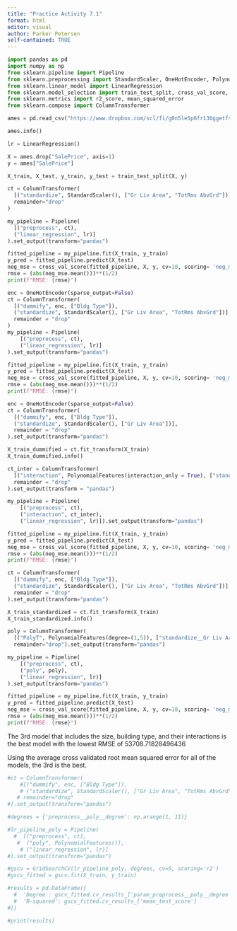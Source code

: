 ```yaml
---
title: "Practice Activity 7.1"
format: html
editor: visual
author: Parker Petersen
self-contained: TRUE
---
```


```python
import pandas as pd
import numpy as np
from sklearn.pipeline import Pipeline
from sklearn.preprocessing import StandardScaler, OneHotEncoder, PolynomialFeatures
from sklearn.linear_model import LinearRegression
from sklearn.model_selection import train_test_split, cross_val_score, GridSearchCV
from sklearn.metrics import r2_score, mean_squared_error
from sklearn.compose import ColumnTransformer
```
```python
ames = pd.read_csv("https://www.dropbox.com/scl/fi/g0n5le5p6fr136ggetfsf/AmesHousing.csv?rlkey=jlr9xtz1o6u5rghfo29a5c02f&dl=1")
```
```python
ames.info()
```
```python
lr = LinearRegression()

X = ames.drop("SalePrice", axis=1)
y = ames["SalePrice"]

X_train, X_test, y_train, y_test = train_test_split(X, y)
```

```python
ct = ColumnTransformer(
  [("standardize", StandardScaler(), ["Gr Liv Area", "TotRms AbvGrd"])],
  remainder="drop"
)

my_pipeline = Pipeline(
  [("preprocess", ct),
  ("linear_regression", lr)]
).set_output(transform="pandas")

fitted_pipeline = my_pipeline.fit(X_train, y_train)
y_pred = fitted_pipeline.predict(X_test)
neg_mse = cross_val_score(fitted_pipeline, X, y, cv=10, scoring= 'neg_mean_squared_error')
rmse = (abs(neg_mse.mean()))**(1/2)
print(f"RMSE: {rmse}")
```
```python
enc = OneHotEncoder(sparse_output=False)
ct = ColumnTransformer(
  [("dummify", enc, ["Bldg Type"]),
  ("standardize", StandardScaler(), ["Gr Liv Area", "TotRms AbvGrd"])],
  remainder = "drop"
)
my_pipeline = Pipeline(
    [("preprocess", ct),
    ("linear_regression", lr)]
).set_output(transform="pandas")

fitted_pipeline = my_pipeline.fit(X_train, y_train)
y_pred = fitted_pipeline.predict(X_test)
neg_mse = cross_val_score(fitted_pipeline, X, y, cv=10, scoring= 'neg_mean_squared_error')
rmse = (abs(neg_mse.mean()))**(1/2)
print(f"RMSE: {rmse}")
```
```python
enc = OneHotEncoder(sparse_output=False)
ct = ColumnTransformer(
  [("dummify", enc, ["Bldg Type"]),
  ("standardize", StandardScaler(), ["Gr Liv Area"])],
  remainder = "drop"
).set_output(transform="pandas")

X_train_dummified = ct.fit_transform(X_train)
X_train_dummified.info()

ct_inter = ColumnTransformer(
  [("interaction", PolynomialFeatures(interaction_only = True), ["standardize__Gr Liv Area", "dummify__Bldg Type_1Fam", "dummify__Bldg Type_2fmCon", "dummify__Bldg Type_Duplex", "dummify__Bldg Type_Twnhs", "dummify__Bldg Type_TwnhsE"])],
  remainder = "drop"
).set_output(transform = "pandas")

my_pipeline = Pipeline(
    [("preprocess", ct),
    ("interaction", ct_inter),
    ("linear_regression", lr)]).set_output(transform="pandas")

fitted_pipeline = my_pipeline.fit(X_train, y_train)
y_pred = fitted_pipeline.predict(X_test)
neg_mse = cross_val_score(fitted_pipeline, X, y, cv=10, scoring= 'neg_mean_squared_error')
rmse = (abs(neg_mse.mean()))**(1/2)
print(f"RMSE: {rmse}")
```
```python
ct = ColumnTransformer(
  [("dummify", enc, ["Bldg Type"]),
  ("standardize", StandardScaler(), ["Gr Liv Area", "TotRms AbvGrd"])],
  remainder = "drop"
).set_output(transform="pandas")

X_train_standardized = ct.fit_transform(X_train)
X_train_standardized.info()

poly = ColumnTransformer(
  [("PolyT", PolynomialFeatures(degree=(1,5)), ["standardize__Gr Liv Area", "standardize__TotRms AbvGrd"])],
  remainder="drop").set_output(transform="pandas")

my_pipeline = Pipeline(
    [("preprocess", ct),
    ("poly", poly),
    ("linear_regression", lr)]
).set_output(transform="pandas")

fitted_pipeline = my_pipeline.fit(X_train, y_train)
y_pred = fitted_pipeline.predict(X_test)
neg_mse = cross_val_score(fitted_pipeline, X, y, cv=10, scoring= 'neg_mean_squared_error')
rmse = (abs(neg_mse.mean()))**(1/2)
print(f"RMSE: {rmse}")
```

The 3rd model that includes the size, building type, and their interactions is the best model with the lowest RMSE of 53708.71828496436

Using the average cross validated root mean squared error for all of the models, the 3rd is the best.


```python
#ct = ColumnTransformer(
    #[("dummify", enc, ["Bldg Type"]),
    # ("standardize", StandardScaler(), ["Gr Liv Area", "TotRms AbvGrd"])],
   # remainder="drop"
#).set_output(transform="pandas")

#degrees = {'preprocess__poly__degree': np.arange(1, 11)}

#lr_pipeline_poly = Pipeline(
  #  [("preprocess", ct),
   #  ("poly", PolynomialFeatures()),
    # ("linear_regression", lr)]
#).set_output(transform="pandas")

#gscv = GridSearchCV(lr_pipeline_poly, degrees, cv=5, scoring='r2')
#gscv_fitted = gscv.fit(X_train, y_train)

#results = pd.DataFrame({
  #  'Degree': gscv_fitted.cv_results_['param_preprocess__poly__degree'],
  #  'R-squared': gscv_fitted.cv_results_['mean_test_score']
#})

#print(results)


```


